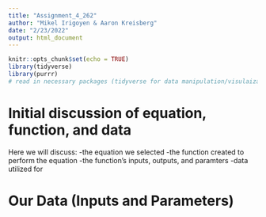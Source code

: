 ```yaml
---
title: "Assignment_4_262"
author: "Mikel Irigoyen & Aaron Kreisberg"
date: "2/23/2022"
output: html_document
---
```


```r
knitr::opts_chunk$set(echo = TRUE)
library(tidyverse)
library(purrr)
# read in necessary packages (tidyverse for data manipulation/visulaization and purrr for looping with pmap)
```

# Initial discussion of equation, function, and data

Here we will discuss: 
-the equation we selected
-the function created to perform the equation
-the function's inputs, outputs, and paramters
-data utilized for 

# Our Data (Inputs and Parameters)





```r

```



